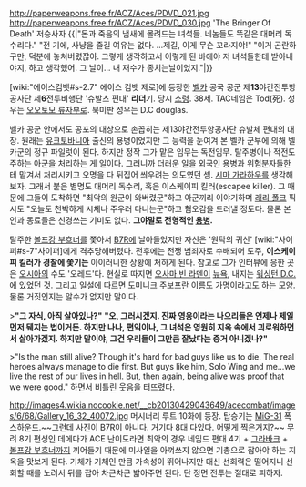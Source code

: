 http://paperweapons.free.fr/ACZ/Aces/PDVD_021.jpg
http://paperweapons.free.fr/ACZ/Aces/PDVD_030.jpg
'The Bringer Of Death' 
저승사자
{{|"돈과 죽음의 냄새에 몰려드는 녀석들. 네놈들도 똑같은 대머리 독수리다."
"전 기에, 사냥을 즐길 여유는 없다. ...제길, 이게 무슨 꼬라지야!"
"이거 곤란하구만, 덕분에 놓쳐버렸잖아. 그렇게 생각하고서 이렇게 된 바에야 저 녀석들한테 받아내야지, 하고 생각했어. 그 날이... 내 재수가 종치는날이었지."|}}

[wiki:"에이스컴뱃#s-2.7" 에이스 컴뱃 제로]에 등장한 [[벨카]] 공국 공군 제'''13'''야간전투항공사단 제'''6'''전투비행단 '슈발츠 편대' '''리더'''기. 당시 [[소령]]. 38세. TAC네임은 Tod(死). 성우는 [[오오토모 류자부로]]. 북미판 성우는 D.C douglas.

벨카 공군 안에서도 공포의 대상으로 손꼽히는 제13야간전투항공사단 슈발체 편대의 대장. 원래는 [[유크토바니아]] 출신의 용병이었지만 그 능력을 눈여겨 본 벨카 군부에 의해 벨카군의 정규 파일럿이 된다. 하지만 정작 그가 맡은 임무는 독전임무. 탈주병이나 적전도주하는 아군을 처리하는 게 일이다. 그러니까 더러운 일을 외국인 용병과 위험분자들한테 맡겨서 처리시키고 오명을 다 뒤집어 씌우려는 의도였던 셈. [[시마 가라하우]]를 생각해보자. 그래서 붙은 별명도 대머리 독수리, 혹은 이스케이피 킬러(escapee killer). 그 때문에 그들이 도착하면 "최악의 원군이 와버렸군"하고 아군끼리 이야기하며 [[래리 폴크]] 픽시도 "오늘도 천박하게 시체나 주우러 다니는군"하고 혐오감을 드러낼 정도다. 물론 본인과 동료들은 신경쓰는 기미도 없다. '''그야말로 전형적인 [[용병]].'''

탈주한 [[볼프강 부흐너]]를 쫓아서 [[B7R]]에 날아들었지만 자신은 '원탁의 귀신' [wiki:"사이퍼#s-7"사이퍼]에게 격추당해버렸다. 전후에는 전쟁 범죄자로 수배되어 도주, '''이스케이피 킬러가 경찰에 쫓기는''' 아이러니한 상황에 처하게 된다. 참고로 그가 인터뷰에 응한 곳은 [[오시아]]의 수도 '오레드'다. 현실로 따지면 [[오사마 빈 라덴]]이 [[뉴욕]], 내지는 [[워싱턴 D.C.]]에 있었던 것. 그리고 일설에 따르면 도미니크 주보프란 이름도 가명이라고도 하는 모양. 물론 거짓인지는 알수가 없지만 말이다.

>'''"그 자식, 아직 살아있나?" ''' '''"오, 그러시겠지. 진짜 영웅이라는 나으리들은 언제나 제일 먼저 뒈지는 법이거든. 하지만 나나, 편익이나, 그 녀석은 영원히 지옥 속에서 괴로워하면서 살아가겠지. 하지만 말이야, 그건 우리들이 그만큼 잘났다는 증거 아니겠나?"'''

>"Is the man still alive? Though it's hard for bad guys like us to die. The real heroes always manage to die first. But guys like him, Solo Wing and me...we live the rest of our lives in hell. But, then again, being alive was proof that we were good." 
하면서 비틀린 웃음을 터뜨렸다.

http://images4.wikia.nocookie.net/__cb20130429043649/acecombat/images/6/68/Gallery_16_32_40072.jpg
머시너리 루트 10화에 등장. 탑승기는 [[MiG-31]] 폭스하운드.~~그런데 사진이 B7R이 아니다. 거기다 8대 다있다. 어떻게 찍은거지?~~ 무려 8기 편성인 데에다가 ACE 난이도라면 최악의 경우 네임드 편대 4기 + [[그라바크]] + [[볼프강 부흐너]]까지 끼어들기 때문에 미사일을 아껴쓰지 않으면 기총으로 잡아야 하는 지옥을 맛보게 된다. 기체가 기체인 만큼 가속성이 뛰어나지만 대신 선회력은 떨어지니 선회할 때를 노려서 뒤를 잡아 차근차근 밟아주면 된다. 단 정면 전투는 절대로 피하자.



